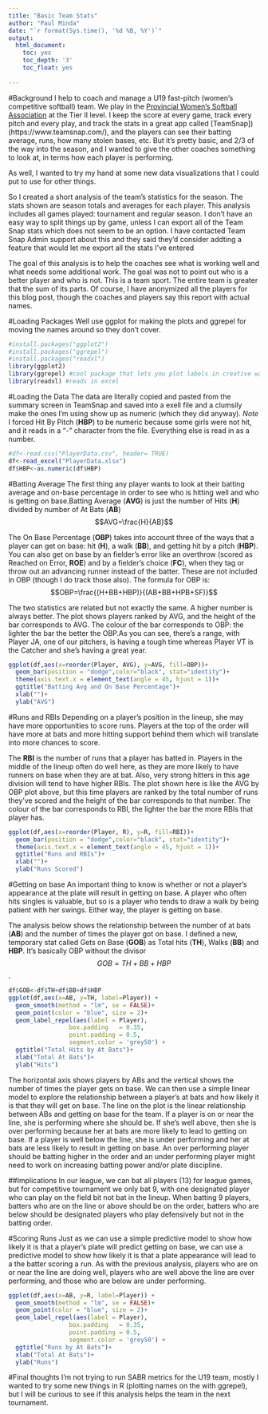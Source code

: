 ```yaml
---
title: "Basic Team Stats"
author: "Paul Minda"
date: "`r format(Sys.time(), '%d %B, %Y')`"
output:
  html_document:
    toc: yes
    toc_depth: '3'
    toc_float: yes
  
---
```


#Background
I help to coach and manage a U19 fast-pitch (women's competitive softball) team. We play in the [Provincial Women's Softball Association](https://www.pwsaontario.com/) at the Tier II level. I keep the score at every game, track every pitch and every play, and track the stats in a great app called [TeamSnap])(https://www.teamsnap.com/), and the players can see their batting average, runs, how many stolen bases, etc. But it's pretty basic, and 2/3 of the way into the season, and I wanted to give the other coaches something to look at, in terms how each player is performing. 

As well, I wanted to try my hand at some new data visualizations that I could put to use for other things. 

So I created a short analysis of the team's statistics for the season. The stats shown are season totals and averages for each player. This analysis includes all games played: tournament and regular season. I don't have an easy way to split things up by game, unless I can export all of the Team Snap stats which does not seem to be an option. I have contacted Team Snap Admin support about this and they said they'd consider addting a feature that would let me export all the stats I've entered

The goal of this analysis is to help the coaches see what is working well and what needs some additional work. The goal was not to point out who is a better player and who is not. This is a team sport. The entire team is greater that the sum of its parts. 
Of course, I have anonymized all the players for this blog post, though the coaches and players say this report with actual names. 

#Loading Packages
Well use ggplot for making the plots and ggrepel for moving the names around so they don't cover.
```r
#install.packages("ggplot2")
#install.packages("ggrepel")
#install.packages("readxl")
library(ggplot2)
library(ggrepel) #cool package that lets you plot labels in creative way
library(readxl) #reads in excel
```

#Loading the Data
The data are literally copied and pasted from the summary screen in TeamSnap and saved into a exell file and a clumsily make the ones I'm using show up as numeric (which they did anyway). *Note* I forced Hit By Pitch (**HBP**) to be numeric because some girls were not hit, and it reads in a "-" character from the file. Everything else is read in as a number.
```r
#df<-read.csv("PlayerData.csv", header= TRUE)
df<-read_excel("PlayerData.xlsx")
df$HBP<-as.numeric(df$HBP)
```

#Batting Average
The first thing any player wants to look at their batting average and on-base percentage in order to see who is hitting well and who is getting on base.Batting Average (**AVG**) is just the number of Hits (**H**) divided by number of At Bats (**AB**) $$AVG=\frac{H}{AB}$$

The On Base Percentage (**OBP**) takes into account three of the ways that a player can get on base: hit (**H**), a walk (**BB**), and getting hit by a pitch (**HBP**). You can also get on base by an fielder's error like an overthrow (scored as Reached on Error, **ROE**) and by a fielder's choice (**FC**), when they tag or throw out an advancing runner instead of the batter. These are not included in OBP (though I do track those also). 
The formula for OBP is: 
$$OBP=\frac{(H+BB+HBP)}{(AB+BB+HPB+SF)}$$

The two statistics are related but not exactly the same. A higher number is always better. The plot shows players ranked by AVG, and the height of the bar corresponds to AVG. The colour of the bar corresponds to OBP: the lighter the bar the better the OBP.As you can see, there's a range, with Player JA, one of our pitchers, is having a tough time whereas Player VT is the Catcher and she's having a great year.


```r
ggplot(df,aes(x=reorder(Player, AVG), y=AVG, fill=OBP))+
  geom_bar(position = "dodge",color="black", stat="identity")+
  theme(axis.text.x = element_text(angle = 45, hjust = 1))+
  ggtitle("Batting Avg and On Base Percentage")+
  xlab("")+
  ylab("AVG")
```



#Runs and RBIs
Depending on a player's position in the lineup, she may have more opportunities to score runs. Players at the top of the order will have more at bats and more hitting support behind them which will translate into more chances to score. 



The **RBI** is the number of runs that a player has batted in. Players in the middle of the lineup often do well here, as they are more likely to have runners on base when they are at bat. Also, very strong hitters in this age division will tend to have higher RBIs. The plot shown here is like the AVG by OBP plot above, but this time players are ranked by the total number of runs they've scored and the height of the bar corresponds to that number. The colour of the bar corresponds to RBI, the lighter the bar the more RBIs that player has.


```r
ggplot(df,aes(x=reorder(Player, R), y=R, fill=RBI))+
  geom_bar(position = "dodge",color="black", stat="identity")+
  theme(axis.text.x = element_text(angle = 45, hjust = 1))+
  ggtitle("Runs and RBIs")+
  xlab("")+
  ylab("Runs Scored") 
```


#Getting on base
An important thing to know is whether or not a player's appearance at the plate will result in getting on base. A player who often hits singles is valuable, but so is a player who tends to draw a walk by being patient with her swings. Either way, the player is getting on base. 

The analysis below shows the relationship between the number of at bats (**AB**) and the number of times the player got on base. I defined a new, temporary stat called Gets on Base (**GOB**) as Total hits (**TH**), Walks (**BB**) and **HBP**. It's basically OBP without the divisor $$GOB=TH+BB+HBP$$.

```r
df$GOB<-df$TH+df$BB+df$HBP
ggplot(df,aes(x=AB, y=TH, label=Player)) +
  geom_smooth(method = "lm", se = FALSE)+
  geom_point(color = "blue", size = 2)+
  geom_label_repel(aes(label = Player),
                 box.padding   = 0.35, 
                 point.padding = 0.5,
                 segment.color = 'grey50') +
  ggtitle("Total Hits by At Bats")+
  xlab("Total At Bats")+
  ylab("Hits")
```

The horizontal axis shows players by ABs and the vertical shows the number of times the player gets on base. We can then use a simple linear model to explore the relationship between a player's at bats and how likely it is that they will get on base. The line on the plot is the linear relationship between ABs and getting on base for the team. If a player is on or near the line, she is performing where she should be. If she's well above, then she is over performing because her at bats are more likely to lead to getting on base. If a player is well below the line, she is under performing and her at bats are less likely to result in getting on base. An over performing player should be batting higher in the order and an under performing player might need to work on increasing batting power and/or plate discipline. 

##Implications
In our league, we can bat all players (13) for league games, but for competitive tournament we only bat 9, with one designated player who can play on the field bit not bat in the lineup. When batting 9 players, batters who are on the line or above should be on the order, batters who are below should be designated players who play defensively but not in the batting order. 



#Scoring Runs
Just as we can use a simple predictive model to show how likely it is that a player's plate will predict getting on base, we can use a predictive model to show how likely it is that a plate appearance will lead to a the batter scoring a run. As with the previous analysis, players who are on or near the line are doing well, players who are well above the line are over performing, and those who are below are under performing. 


```r
ggplot(df,aes(x=AB, y=R, label=Player)) +
  geom_smooth(method = "lm", se = FALSE)+
  geom_point(color = "blue", size = 2)+
  geom_label_repel(aes(label = Player),
                 box.padding   = 0.35, 
                 point.padding = 0.5,
                 segment.color = 'grey50') +
  ggtitle("Runs by At Bats")+
  xlab("Total At Bats")+
  ylab("Runs")
```

#Final thoughts
I'm not trying to run SABR metrics for the U19 team, mostly I wanted to try some new things in R (plotting names on the with ggrepel), but I will be curious to see if this analysis helps the team in the next tournament.

